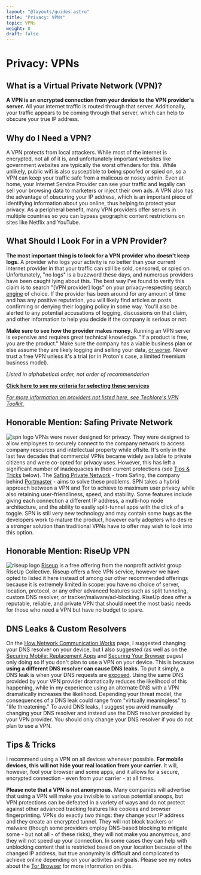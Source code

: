 ```yaml
---
layout: "@layouts/guides.astro"
title: "Privacy: VPNs"
topic: VPNs
weight: 8
draft: false
---
```



# Privacy: VPNs

## What is a Virtual Private Network (VPN)?

**A VPN is an encrypted connection from your device to the VPN provider's server.** All your internet traffic is routed through that server. Additionally, your traffic appears to be coming through that server, which can help to obscure your true IP address.

## Why do I Need a VPN?

A VPN protects from local attackers. While most of the internet is encrypted, not all of it is, and unfortunately important websites like government websites are typically the worst offenders for this. While unlikely, public wifi is also susceptible to being spoofed or spied on, so a VPN can keep your traffic safe from a malicous or nosey admin. Even at home, your Internet Service Provider can see your traffic and legally can sell your browsing data to marketers or inject their own ads. A VPN also has the advantage of obscuring your IP address, which is an important piece of identifying information about you online, thus helping to protect your privacy. As a peripheral benefit, many VPN providers offer servers in multiple countries so you can bypass geographic content restrictions on sites like Netflix and YouTube.

## What Should I Look For in a VPN Provider?

**The most important thing is to look for a VPN provider who doesn't keep logs.** A provider who logs your activity is no better than your current internet provider in that your traffic can still be sold, censored, or spied on. Unfortunately, "no logs" is a buzzword these days, and numerous providers have been caught lying about this. The best way I've found to verify this claim is to search "[VPN provider] logs" on your privacy-respecting [search engine](/guides/less-important/habits) of choice. If the provider has been around for any amount of time and has any positive reputation, you will likely find articles or posts confirming or denying their logging policy in some way. You'll also be alerted to any potential accusations of logging, discussions on that claim, and other information to help you decide if the company is serious or not.

**Make sure to see how the provider makes money.** Running an VPN server is expensive and requires great technical knowledge. "If a product is free, you are the product." Make sure the company has a viable business plan or else assume they are likely logging and selling your data, [or worse](https://www.makeuseof.com/tag/biggest-risks-using-free-vpns/). Never trust a free VPN unless it's a trial (or in Proton's case, a limited freemium business model).

_Listed in alphabetical order, not order of recommendation_

<ProsAndCons data={data} headingLevel={4} />

**[Click here to see my criteria for selecting these services](https://gitlab.com/thenewoil/website/-/wikis/VPN-Criteria)**

_[For more information on providers not listed here, see Techlore's VPN Toolkit.](https://techlore.tech/vpn)_

## Honorable Mention: Safing Private Network

<img src="/images/logos/spn.png" alt="spn logo" class="float-left mx-6 w-24" /> VPNs were never designed for privacy. They were designed to allow employees to securely
connect to the company network to access company resources and intellectual property
while offsite. It's only in the last few decades that commercial VPNs became widely
available to private citizens and were co-opted for privacy uses. However, this has
left a significant number of inadequacies in their current protections (see [Tips
& Tricks](/guides/less-important/vpns/#tips--tricks) below). The [Safing Private
Network](https://safing.io/spn/) - from Safing, the company behind [Portmaster](https://safing.io/) - aims to solve these problems. SPN takes a hybrid approach between a VPN and Tor
to achieve to maximum user privacy while also retaining user-friendliness, speed,
and stability. Some features include giving each connection a different IP address,
a multi-hop node architecture, and the ability to easily split-tunnel apps with the
click of a toggle. SPN is still very new technology and may contain some bugs as
the developers work to mature the product, however early adopters who desire a stronger
solution than traditional VPNs have to offer may wish to look into this option.

## Honorable Mention: RiseUp VPN

<img src="/images/logos/riseupvpn.png" alt="riseup logo" class="float-left mx-6 w-24" /> [Riseup](https://riseup.net/en/vpn) is a free offering from the nonprofit activist group RiseUp Collective. Riseup offers a free VPN service, however we have opted to listed it here instead of among our other recommended offerings because it is extremely limited in scope: you have no choice of server, location, protocol, or any other advanced features such as split tunneling, custom DNS resolver, or tracker/malware/ad-blocking. RiseUp does offer a reputable, reliable, and private VPN that should meet the most basic needs for those who need a VPN but have no budget to spare.

## DNS Leaks & Custom Resolvers

On the [How Network Communication Works](/guides/prologue/communication) page, I suggested changing your DNS resolver on your device, but I also suggested (as well as on the [Securing Mobile: Replacement Apps](/guides/most-important/mobile-apps) and [Securing Your Browser](/guides/most-important/browser) pages) only doing so if you don't plan to use a VPN on your device. This is because **using a different DNS resolver can cause DNS leaks.** To put it simply, a DNS leak is when your DNS requests are [exposed](https://en.wikipedia.org/wiki/DNS_leak). Using the same DNS provided by your VPN provider dramatically reduces the likelihood of this happening, while in my experience using an alternate DNS with a VPN dramatically increases the likelihood. Depending your threat model, the consequences of a DNS leak could range from "virtually meaningless" to "life threatening." To avoid DNS leaks, I suggest you avoid manually changing your DNS resolver and instead use the DNS resolver provided by your VPN provider. You should only change your DNS resolver if you do not plan to use a VPN.

## Tips & Tricks

I recommend using a VPN on all devices whenever possible. **For mobile devices, this will not hide your real location from your carrier.** It will, however, fool your browser and some apps, and it allows for a secure, encrypted connection - even from your carrier - at all times.

**Please note that a VPN is not anonymous.** Many companies will advertise that using a VPN will make you invisible to various potential snoops, but VPN protections can be defeated in a variety of ways and do not protect against other advanced tracking features like cookies and browser fingerprinting. VPNs do exactly two things: they change your IP address and they create an encrypted tunnel. They will not block trackers or malware (though some providers employ DNS-based blocking to mitigate some - but not all - of these risks), they will not make you anonymous, and they will not speed up your connection. In some cases they can help with unblocking content that is restricted based on your location because of the changed IP address, but true anonymity is difficult and complicated to achieve online depending on your activites and goals. Please see my notes about the [Tor Browser](/guides/most-important/browser#tor-browser) for more information on this.

